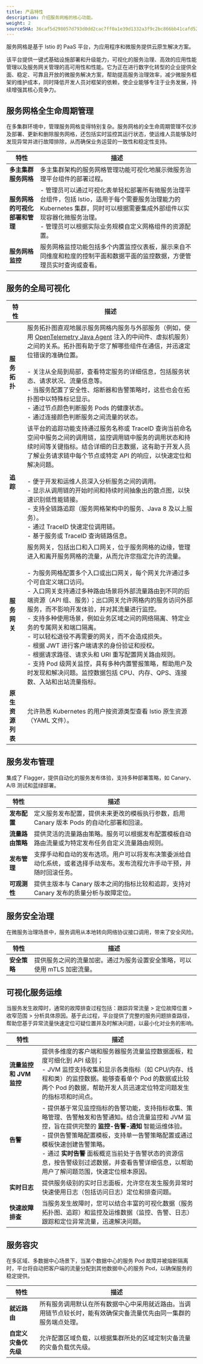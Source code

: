 ```yaml
---
title: 产品特性
description: 介绍服务网格的核心功能。
weight: 2
sourceSHA: 36caf5d298057d793d0dd2cac7ff0a1e39d1332a3f9c2bc866bb41cafd52a0f4
---
```


服务网格是基于 Istio 的 PaaS 平台，为应用程序和微服务提供云原生解决方案。

该平台提供一键式基础设施部署和升级能力，可视化的服务治理、高效的应用性能管理以及服务网关管理的高可用性和性能。它为正在进行数字化转型的企业提供全面、稳定、可靠且开放的微服务解决方案，帮助提高服务治理效率，减少微服务框架的维护成本，同时降低开发人员对框架的依赖，使企业能够专注于业务发展，持续增强其核心竞争力。

## 服务网格全生命周期管理

在多集群环境中，管理服务网格变得特别复杂。服务网格的全生命周期管理不仅涉及部署、更新和删除服务网格，还包括实时监控其运行状态，使运维人员能够及时发现异常并进行故障排除，从而确保业务运营的一致性和稳定性支持。

| 特性                                              | 描述                                                                                                                                                                                                                                                                                                                                                                                                                                            |
| ------------------------------------------------ | ------------------------------------------------------------------------------------------------------------------------------------------------------------------------------------------------------------------------------------------------------------------------------------------------------------------------------------------------------------------------------------------------------------------------------------------------------ |
| **多主集群服务网格**                               | 多主集群架构的服务网格管理功能可视化地展示微服务治理平台组件的部署过程。                                                                                                                                                                                                                                                                                                                       |
| **服务网格的可视化部署和管理**                   | - 管理员可以通过可视化表单轻松部署所有微服务治理平台组件，包括 Istio，适用于每个需要服务治理能力的 Kubernetes 集群，同时可以根据需要集成外部组件以实现容器化微服务治理。<br />- 管理员可以根据实际业务规模自定义网格组件的资源配置。                                                                                    |
| **服务网格监控**                                  | 服务网格监控功能包括多个内置监控仪表板，展示来自不同维度和粒度的控制平面和数据平面的监控数据，方便管理员实时查询或查看。                                                                                                                                                                                                                                                                |

## 服务的全局可视化

| 特性               | 描述                                                                                                                                                                                                                                                                                                                                                                                                                                                                                                                                                                                                                                                                                                                                                                                                                                                                                                                                                                                                                                                                                                                                                                                                                                                                                                                                   |
| ----------------- | --------------------------------------------------------------------------------------------------------------------------------------------------------------------------------------------------------------------------------------------------------------------------------------------------------------------------------------------------------------------------------------------------------------------------------------------------------------------------------------------------------------------------------------------------------------------------------------------------------------------------------------------------------------------------------------------------------------------------------------------------------------------------------------------------------------------------------------------------------------------------------------------------------------------------------------------------------------------------------------------------------------------------------------------------------------------------------------------------------------------------------------------------------------------------------------------------------------------------------------------------------------------------------------------------------------------------------------------- |
| **服务拓扑**       | 服务拓扑图直观地展示服务网格内服务与外部服务（例如，使用 [OpenTelemetry Java Agent](https://github.com/open-telemetry/opentelemetry-java-instrumentation) 注入的中间件、虚拟机服务）之间的关系。拓扑图有助于您了解哪些组件在通信，并迅速定位错误的准确位置。<br /><br />- 关注从全局到局部，查看特定服务的详细信息，包括服务状态、请求状况、流量信息等。<br />- 当服务配置了安全性、熔断器和告警策略时，这些也会在拓扑图中以特殊标记显示。<br />- 通过节点颜色判断服务 Pods 的健康状态。<br />- 通过连接颜色判断服务之间流量的状态。                                                                                                                                                                                                                                                                                                                                                                                                         |
| **追踪**          | 该平台的追踪功能支持通过服务名称或 TraceID 查询当前命名空间中服务之间的调用链，监控调用链中服务的调用状态和持续时间等关键指标。结合详细的日志数据，这有助于开发人员了解业务请求链中每个节点或特定 API 的响应，以快速定位和解决问题。<br /><br />- 便于开发和运维人员深入分析服务之间的调用。<br />- 显示从调用链的开始时间和持续时间抽象出的散点图，以快速识别低性能链接。<br />- 支持全链路追踪（服务网格架构中的服务、Java 8 及以上服务）。<br />- 通过 TraceID 快速定位调用链。<br />- 基于服务或 TraceID 查询链路信息。                                                                                                                                                                                                                                                                                                                                                                                                                                                     |
| **服务网关**      | 服务网关，包括出口和入口网关，位于服务网格的边缘，管理进入和离开服务网格的流量，从而允许您指定允许的流量。 <br /><br />- 为服务网格配置多个入口或出口网关，每个网关允许通过多个可自定义端口访问。<br />- 入口网关支持通过多种路由场景将外部流量路由到不同的后端资源（API 组、服务）；出口网关允许网格内的服务访问外部服务，而不影响开发体验，并对其流量进行监控。<br />- 支持多种使用场景，例如业务区域之间的网络隔离、特定业务的专属网关和端口隔离。<br />- 可以轻松退役不再需要的网关，而不会造成损失。<br />- 根据 JWT 进行客户端请求的身份验证和授权。<br />- 根据请求路径、请求头和 URI 重写配置网关路由规则。<br />- 支持 Pod 级网关监控，具有多种内置警报策略，帮助用户及时发现和解决问题。监控数据包括 CPU、内存、QPS、连接数、入站和出站流量指标。 |
| **原生资源列表**  | 允许熟悉 Kubernetes 的用户按资源类型查看 Istio 原生资源（YAML 文件）。                                                                                                                                                                                                                                                                                                                                                                                                                                                                                                                                                                                                                                                                                                                                                                                                                                                                                                                                                                                                                                                                                                                                                                                                                               |

## 服务发布管理

集成了 Flagger，提供自动化的服务发布体验，支持多种部署策略，如 Canary、A/B 测试和蓝绿部署。

| 特性                      | 描述                                                                                                                                                                                                                                |
| ------------------------ | ------------------------------------------------------------------------------------------------------------------------------------------------------------------------------------------------------------------------------------------ |
| **发布配置**            | 定义服务发布配置，提供未来更改的模板执行参数，启用 Canary 版本 Pods 的自动化部署和回滚。                                                                                                                                        |
| **流量路由策略**         | 提供灵活的流量路由策略。服务可以根据发布配置模板自动路由流量或为特定发布任务自定义流量路由规则。                                                                                                              |
| **发布管理**            | 支撑手动和自动的发布选项。用户可以将发布决策委派给自动化系统，或者选择手动发布。发布流程允许手动干预，并随时回滚任务。                                                                                              |
| **可观测性**            | 提供主版本与 Canary 版本之间的指标比较和追踪，支持对 Canary 发布的质量分析与故障定位。                                                                                                                   |


## 服务安全治理

在微服务治理场景中，服务调用从本地转向网络协议接口调用，带来了安全风险。

| 特性                     | 描述                                                                                                                     |
| ----------------------- | --------------------------------------------------------------------------------------------------------------- |
| **安全策略**           | 提供服务之间的流量加密。通过为服务设置安全策略，可以使用 mTLS 加密流量。 |

## 可视化服务运维

当服务发生故障时，通常的故障排查过程包括：跟踪异常流量 > 定位故障位置 > 收窄范围 > 分析具体原因。基于此过程，平台提供了完整的服务问题排查路径，帮助您基于异常流量快速定位可疑位置并及时解决问题，以最小化对业务的影响。

| 特性                                   | 描述                                                                                                                                                                                                                                                                                                                                                                                                                                                                                                                                                                                                                                                                                                                                              |
| -------------------------------------- | -------------------------------------------------------------------------------------------------------------------------------------------------------------------------------------------------------------------------------------------------------------------------------------------------------------------------------------------------------------------------------------------------------------------------------------------------------------------------------------------------------------------------------------------------------------------------------------------------------------------------------------------------------------------------------------------------------------------------------------------------------- |
| **流量监控和 JVM 监控**              | 提供多维度的客户端和服务器服务流量监控数据面板，粒度可细化到 API 级别；<br />- JVM 监控支持收集和显示各类指标（如 CPU/内存、线程和类）的监控数据。能够查看单个 Pod 的数据或比较两个 Pod 的数据，帮助开发人员迅速定位特定问题发生的指标项和时间点。                                                                                                                                                                                                                                                                                           |
| **告警**                             | - 提供基于常见监控指标的告警功能，支持指标收集、策略管理、告警触发和告警通知。结合流量监控和 JVM 监控，旨在提供完整的 **监控-告警-通知** 智能运维体验。<br />- 提供告警策略配置模板，支持单一告警策略配置或通过模板快速创建告警策略。<br />- 通过 **实时告警** 面板概览当前处于告警状态的资源信息，按告警级别过滤数据，并查看告警详细信息，以帮助用户了解问题范围，快速定位根本原因。 |
| **实时日志**                         | 提供服务级别的实时日志面板，允许您在发生服务异常时快速使用日志（包括访问日志）定位和排查问题。                                                                                                                                                                                                                                                                                                                                                                                                                                                                                                                                                                            |
| **快速故障排查**                     | 当服务发生故障时，您可以结合丰富的可视化数据（服务拓扑图、追踪）和监控及运维数据（监控、告警、日志）跟踪和定位异常流量，迅速解决问题。                                                                                                                                                                                                                                                                                                                                                                                                                                                                                                                               |

## 服务容灾

在多区域、多数据中心场景下，当某个数据中心的服务 Pod 故障并被熔断隔离时，平台将自动把客户端的流量分配到其他数据中心的服务 Pod，以确保服务的稳定提供。

| 特性                               | 描述                                                                                                                                                                                                                         |
| ----------------------------------- | ----------------------------------------------------------------------------------------------------------------------------------------------------------------------------------------------------------------------------------- |
| **就近路由**                        | 所有服务调用默认在所有数据中心中采用就近路由。当调用链节点较长时，能有效确保灾备流量优先由同一集群的服务端点处理。 |
| **自定义灾备优先级**                | 允许配置区域负载，以根据集群所处的区域定制灾备流量的灾备负载优先级。                                        |
